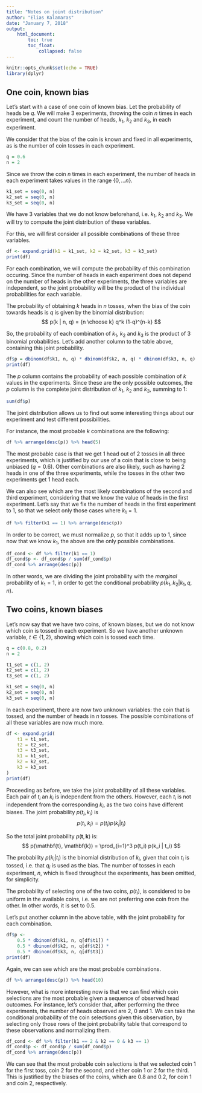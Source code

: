 ```yaml
---
title: "Notes on joint distribution"
author: "Elias Kalamaras"
date: "January 7, 2018"
output:
    html_document:
        toc: true
        toc_float:
            collapsed: false
---
```


```r
knitr::opts_chunk$set(echo = TRUE)
library(dplyr)
```

## One coin, known bias

Let's start with a case of one coin of known bias. Let the probability of heads be $q$. We will make 3 experiments, throwing the coin $n$ times in each experiment, and count the number of heads, $k_1$, $k_2$ and $k_3$, in each experiment.

We consider that the bias of the coin is known and fixed in all experiments, as is the number of coin tosses in each experiment.

```r
q = 0.6
n = 2
```

Since we throw the coin $n$ times in each experiment, the number of heads in each experiment takes values in the range $\{0, \ldots n\}$.

```r
k1_set = seq(0, n)
k2_set = seq(0, n)
k3_set = seq(0, n)
```

We have 3 variables that we do not know beforehand, i.e. $k_1$, $k_2$ and $k_3$. We will try to compute the joint distribution of these variables.

For this, we will first consider all possible combinations of these three variables.

```r
df <- expand.grid(k1 = k1_set, k2 = k2_set, k3 = k3_set)
print(df)
```

For each combination, we will compute the probability of this combination occuring. Since the number of heads in each experiment does not depend on the number of heads in the other experiments, the three variables are independent, so the joint probability will be the product of the individual probabilities for each variable.

The probability of obtaining $k$ heads in $n$ tosses, when the bias of the coin towards heads is $q$ is given by the binomial distribution:
$$
p(k | n, q) = {n \choose k} q^k (1-q)^{n-k}
$$

So, the probability of each combination of $k_1$, $k_2$ and $k_3$ is the product of 3 binomial probabilities. Let's add another column to the table above, containing this joint probability.

```r
df$p = dbinom(df$k1, n, q) * dbinom(df$k2, n, q) * dbinom(df$k3, n, q)
print(df)
```

The $p$ column contains the probability of each possible combination of $k$ values in the experiments. Since these are the only possible outcomes, the $p$ column is the complete joint distribution of $k_1$, $k_2$ and $k_3$, summing to 1:

```r
sum(df$p)
```

The joint distribution allows us to find out some interesting things about our experiment and test different possibilities.

For instance, the most probable $k$ combinations are the following:

```r
df %>% arrange(desc(p)) %>% head(5)
```

The most probable case is that we get 1 head out of 2 tosses in all three experiments, which is justified by our use of a coin that is close to being unbiased ($q = 0.6$). Other combinations are also likely, such as having 2 heads in one of the three experiments, while the tosses in the other two experiments get 1 head each.

We can also see which are the most likely combinations of the second and third experiment, considering that we know the value of heads in the first experiment. Let's say that we fix the number of heads in the first experiment to 1, so that we select only those cases where $k_1 = 1$.

```r
df %>% filter(k1 == 1) %>% arrange(desc(p))
```

In order to be correct, we must normalize $p$, so that it adds up to 1, since now that we know $k_1$, the above are the only possible combinations.

```r
df_cond <- df %>% filter(k1 == 1)
df_cond$p <- df_cond$p / sum(df_cond$p)
df_cond %>% arrange(desc(p))
```

In other words, we are dividing the joint probability with the *marginal* probability of $k_1 = 1$, in order to get the conditional probability $p(k_1, k_2 | k_1, q, n)$.


## Two coins, known biases

Let's now say that we have two coins, of known biases, but we do not know which coin is tossed in each experiment. So we have another unknown variable, $t \in \{1, 2\}$, showing which coin is tossed each time.

```r
q = c(0.8, 0.2)
n = 2

t1_set = c(1, 2)
t2_set = c(1, 2)
t3_set = c(1, 2)

k1_set = seq(0, n)
k2_set = seq(0, n)
k3_set = seq(0, n)
```

In each experiment, there are now two unknown variables: the coin that is tossed, and the number of heads in $n$ tosses. The possible combinations of all these variables are now much more.

```r
df <- expand.grid(
    t1 = t1_set,
    t2 = t2_set,
    t3 = t3_set,
    k1 = k1_set,
    k2 = k2_set,
    k3 = k3_set
)
print(df)
```

Proceeding as before, we take the joint probability of all these variables. Each pair of $t_i$ an $k_i$ is independent from the others. However, each $t_i$ is not independent from the corresponding $k_i$, as the two coins have different biases. The joint probability $p(t_i, k_i)$ is
$$
p(t_i, k_i) = p(t_i) p(k_i | t_i)
$$

So the total joint probability $p(\mathbf{t}, \mathbf{k})$ is:
$$
p(\mathbf{t}, \mathbf{k}) = \prod_{i=1}^3 p(t_i) p(k_i | t_i)
$$

The probability $p(k_i | t_i)$ is the binomial distribution of $k_i$, given that coin $t_i$ is tossed, i.e. that $q_i$ is used as the bias. The number of tosses in each experiment, $n$, which is fixed throughout the experiments, has been omitted, for simplicity.

The probability of selecting one of the two coins, $p(t_i)$, is considered to be uniform in the available coins, i.e. we are not preferring one coin from the other. In other words, it is set to 0.5.

Let's put another column in the above table, with the joint probability for each combination.

```r
df$p <-
    0.5 * dbinom(df$k1, n, q[df$t1]) *
    0.5 * dbinom(df$k2, n, q[df$t2]) *
    0.5 * dbinom(df$k3, n, q[df$t3])
print(df)
```

Again, we can see which are the most probable combinations.

```r
df %>% arrange(desc(p)) %>% head(10)
```

However, what is more interesting now is that we can find which coin selections are the most probable given a sequence of observed head outcomes. For instance, let's consider that, after performing the three experiments, the number of heads observed are 2, 0 and 1. We can take the conditional probability of the coin selections given this observation, by selecting only those rows of the joint probability table that correspond to these observations and normalizing them.

```r
df_cond <- df %>% filter(k1 == 2 & k2 == 0 & k3 == 1)
df_cond$p <- df_cond$p / sum(df_cond$p)
df_cond %>% arrange(desc(p))
```

We can see that the most probable coin selections is that we selected coin 1 for the first toss, coin 2 for the second, and either coin 1 or 2 for the third. This is justified by the biases of the coins, which are 0.8 and 0.2, for coin 1 and coin 2, respectively.


